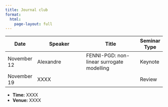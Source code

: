 ```yaml
---
title: Journal club
format:
  html:
    page-layout: full
---
```


| Date           | Speaker                              | Title                                     | Seminar Type |
|----------------|--------------------------------------|-------------------------------------------|--------------|
| November 12    | Alexandre                            | FENNI-PGD: non-linear surrogate modelling | Keynote      |
| November 19    | XXXX                                 |                                           | Review       |


- **Time:** XXXX
- **Venue:** XXXX

